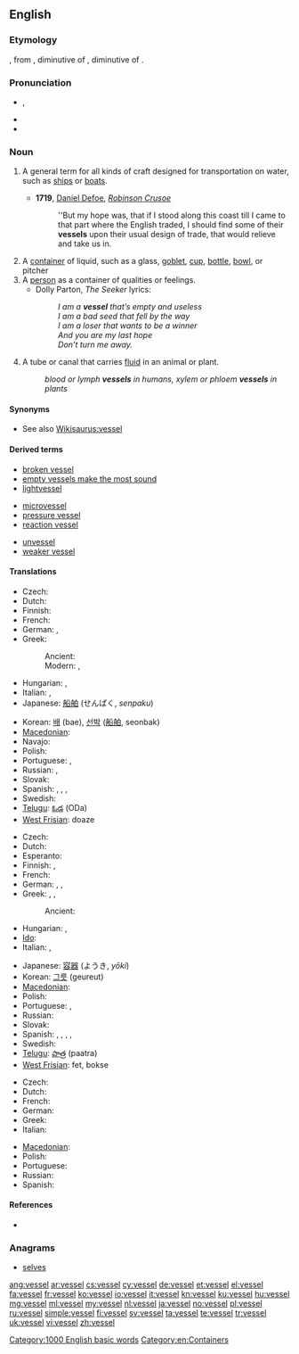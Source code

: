 ==English==

===Etymology===
{{etyl|fro|en}} {{term|vaissel|lang=fro}}, from {{etyl|la|en}} {{term|vascellum|vāscellum|lang=la}}, diminutive of {{term|vasculum|vāsculum|lang=la}}, diminutive of {{term|vas|vās|vessel|lang=la}}.

===Pronunciation===
* {{IPA|/ˈvɛs.əl/}}, {{SAMPA|/"vEs.@l/}}
* {{audio|en-us-vessel.ogg|Audio (US)}}
* {{rhymes|ɛsəl}}

===Noun===
{{en-noun}}

# {{nautical}} A general term for all kinds of craft designed for transportation on water, such as [[ship]]s or [[boat]]s.
#* '''1719''', [[w:Daniel Defoe|Daniel Defoe]], ''[[w:Robinson Crusoe|Robinson Crusoe]]''
#*: ''But my hope was, that if I stood along this coast till I came to that part where the English traded, I should find some of their '''vessels''' upon their usual design of trade, that would relieve and take us in.
# A [[container]] of liquid, such as a glass, [[goblet]], [[cup]], [[bottle]], [[bowl]], or pitcher
# A [[person]] as a container of qualities or feelings.
#* Dolly Parton, ''The Seeker'' lyrics:
#*: ''I am a '''vessel''' that’s empty and useless'' <BR />''I am a bad seed that fell by the way''<BR />''I am a loser that wants to be a winner''<BR />''And you are my last hope''<BR />''Don’t turn me away.''
# {{biology}} A tube or canal that carries [[fluid]] in an animal or plant.
#: ''blood or lymph '''vessels''' in humans, xylem or phloem '''vessels''' in plants''

====Synonyms====
* See also [[Wikisaurus:vessel]]

====Derived terms====
{{rel-top3|Terms derived from the noun "vessel"}}
* [[broken vessel]]
* [[empty vessels make the most sound]]
* [[lightvessel]]
{{rel-mid3}}
* [[microvessel]]
* [[pressure vessel]]
* [[reaction vessel]]
{{rel-mid3}}
* [[unvessel]]
* [[weaker vessel]]
{{rel-bottom}}

====Translations====
{{trans-top|craft}}
* Czech: {{t+|cs|loď|f}}
* Dutch: {{t+|nl|vaartuig|n}}
* Finnish: {{t+|fi|alus}}
* French: {{t+|fr|vaisseau|m}}
* German: {{t+|de|Schiff}}, {{t+|de|Boot|n}}
* Greek:
*: Ancient: {{tø|grc|πλοίον|n|xs=Ancient Greek}}
*: Modern: {{t+|el|σκάφος|n|tr=skáfos}}, {{t+|el|πλοίο|n|tr=ploío}}
* Hungarian: {{t|hu|vízi jármű}}, {{t+|hu|hajó}}
* Italian: {{t+|it|vascello|m}}, {{t+|it|imbarcazione|f}}
* Japanese: [[船舶]] (せんぱく, ''senpaku'')
{{trans-mid}}
* Korean: [[배]] (bae), [[선박]] ([[船舶]], seonbak)
* [[Macedonian]]: {{t|mk|пловило|n|tr=plóvilo}}
* Navajo: {{tø|nv|tsin naaʼeeł}}
* Polish: {{t+|pl|statek|m}}
* Portuguese: {{t+|pt|barco|m}}, {{t+|pt|navio|m}}
* Russian: {{t+|ru|корабль|m|tr=korábl’}}, {{t+|ru|судно|m|tr=súdno}}
* Slovak: {{t-|sk|loď|f}}
* Spanish: {{t+|es|embarcación|f}}, {{t+|es|barco|m}}, {{t+|es|vaso|m}}, {{t|es|casco|m}}
* Swedish: {{t+|sv|fartyg|n}}
* [[Telugu]]: [[ఓడ]] (ODa)
* [[West Frisian]]: doaze
{{trans-bottom}}

{{trans-top|container}}
* Czech: {{t+|cs|nádoba|f}}
* Dutch: {{t+|nl|vat|n}}
* Esperanto: {{t-|eo|vazo|xs=Esperanto}}
* Finnish: {{t+|fi|astia}}, {{t+|fi|säiliö}}
* French: {{t+|fr|recipient|m|alt=récipient}}
* German: {{t+|de|Gefäß|n}}, {{t+|de|Behälter|m}}, {{t+|de|Behältnis|n}}
* Greek: {{t+|el|σκεύος|n|tr=skévos}}, {{t+|el|δοχείο|n|tr=dokheío}}, {{t+|el|αγγείο|n|tr=angeío}}
*: Ancient: {{tø|grc|ἀγγεῖον|n|tr=angeion|sc=polytonic}}
* Hungarian: {{t+|hu|edény}}, {{t+|hu|tál}}
* [[Ido]]: {{t+|io|vazo|xs=Ido}}
* Italian: {{t+|it|recipiente|m}}, {{t+|it|contenitore|m}}
{{trans-mid}}
* Japanese: [[容器]] (ようき, ''yōki'')
* Korean: [[그릇]] (geureut)
* [[Macedonian]]: {{t-|mk|сад|m|tr=sad}}
* Polish: {{t+|pl|naczynie|n}}
* Portuguese: {{t+|pt|vasilha|f}}, {{t+|pt|vaso|m}}
* Russian: {{t+|ru|сосуд|m|tr=sosúd}}
* Slovak: {{t-|sk|nádoba|f}}
* Spanish: {{t+|es|recipiente|m}}, {{t+|es|receptáculo|m}}, {{t+|es|vaso|m}}, {{t+|es|vasija|f}}, {{t|es|recinto}}
* Swedish: {{t|sv|behållare|c}}
* [[Telugu]]: [[పాత్ర]] (paatra)
* [[West Frisian]]: fet, bokse
{{trans-bottom}}

{{trans-top|tube or canal that carries fluid in an animal or plant}}
* Czech: {{t-|cs|céva|f}}
* Dutch: {{t+|nl|vat|n}}
* French: {{t+|fr|vaisseau|m}}
* German: {{t+|de|Gefäß|n}}
* Greek: {{t+|el|αγγείο|n|tr=angeío}}
* Italian: {{t+|it|vaso|m}}
{{trans-mid}}
* [[Macedonian]]: {{t-|mk|сад|m|tr=sad}}
* Polish: {{t+|pl|naczynie|n}}
* Portuguese: {{t+|pt|vaso|m}}
* Russian: {{t+|ru|сосуд|m|tr=sosúd}}
* Spanish: {{t+|es|vaso|m}}
{{trans-bottom}}

====References====
* {{R:Webster NCD 1974}}

===Anagrams===
* [[selves#English|selves]]

[[Category:1000 English basic words]]
[[Category:en:Containers]]

[[ang:vessel]]
[[ar:vessel]]
[[cs:vessel]]
[[cy:vessel]]
[[de:vessel]]
[[et:vessel]]
[[el:vessel]]
[[fa:vessel]]
[[fr:vessel]]
[[ko:vessel]]
[[io:vessel]]
[[it:vessel]]
[[kn:vessel]]
[[ku:vessel]]
[[hu:vessel]]
[[mg:vessel]]
[[ml:vessel]]
[[my:vessel]]
[[nl:vessel]]
[[ja:vessel]]
[[no:vessel]]
[[pl:vessel]]
[[ru:vessel]]
[[simple:vessel]]
[[fi:vessel]]
[[sv:vessel]]
[[ta:vessel]]
[[te:vessel]]
[[tr:vessel]]
[[uk:vessel]]
[[vi:vessel]]
[[zh:vessel]]